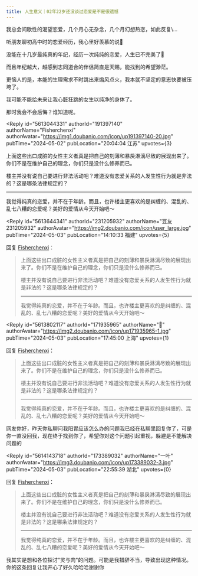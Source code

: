 ```yaml
---
title: 人生意义｜02年22岁还没谈过恋爱是不是很遗憾
---
```



<Forum groupName="00后人生研究室" groupUrl="https://www.douban.com/group/739053/" archivedAt="2025-05-16T14:19:28.384Z">
  <Post
    id="305279551"
    title="人生意义｜02年22岁还没谈过恋爱是不是很遗憾"
    url="https://www.douban.com/group/topic/305279551/?_spm_id=MTczMzg5MDMy"
    pubTime="2024-05-04"
    highlightUserId="191397140"
  >
我总会间歇性的渴望恋爱，几个月心无杂念，几个月幻想热恋，如此反复\...

听朋友聊初高中时的恋爱经历，我心里好羡慕的说🥺

没能在十几岁最纯真的年纪，经历一次纯纯的恋爱，人生已不完美了🙉

而且年纪越大，越感到志同道合的伴侣简直是天赐，能找到的希望渺茫。

更恼人的是，本能的生理需求不时跳出来煽风点火，我本就不坚定的意志快要被压垮了。

我可能不能给未来让我心脏狂跳的女生以纯净的身体了。

那时我会不会后悔？谁知道呢。

<Reply
  id="5613044331"
  authorId="191397140"
  authorName="Fisherchenxi"
  authorAvatar="https://img1.doubanio.com/icon/up191397140-20.jpg"
  pubTime="2024-05-02"
  pubLocation="20:04:04 江苏"
  upvotes={3}
>
上面这些出口成脏的女性主义者真是把自己的刻薄和暴戾淋漓尽致的展现出来了。你们不是在维护自己的理念，你们只是没什么修养而已。

楼主并没有说自己要进行非法活动吧？难道没有恋爱关系的人发生性行为就是非法的？这是哪条法律规定的？

------------------------------------------------------------------------

我觉得纯真的恋爱，并不在于年龄。而且，也许楼主更喜欢的是纠缠的、混乱的、乱七八糟的恋爱呢？美好的爱情从今天开始吧～
</Reply>

<Reply
  id="5613644341"
  authorId="231205932"
  authorName="豆友231205932"
  authorAvatar="https://img2.doubanio.com/icon/user_large.jpg"
  pubTime="2024-05-03"
  pubLocation="14:10:33 福建"
  upvotes={5}
>
回复 [Fisherchenxi](https://www.douban.com/people/191397140/)：
 > 上面这些出口成脏的女性主义者真是把自己的刻薄和暴戾淋漓尽致的展现出来了。你们不是在维护自己的理念，你们只是没什么修养而已。
> 
> 楼主并没有说自己要进行非法活动吧？难道没有恋爱关系的人发生性行为就是非法的？这是哪条法律规定的？
> 
> ------------------------------------------------------------------------
> 
> 我觉得纯真的恋爱，并不在于年龄。而且，也许楼主更喜欢的是纠缠的、混乱的、乱七八糟的恋爱呢？美好的爱情从今天开始吧～


</Reply>

<Reply
  id="5613802117"
  authorId="171935965"
  authorName="🤍"
  authorAvatar="https://img2.doubanio.com/icon/up171935965-1.jpg"
  pubTime="2024-05-03"
  pubLocation="17:45:00 上海"
  upvotes={1}
>
回复 [Fisherchenxi](https://www.douban.com/people/191397140/)：
 > 上面这些出口成脏的女性主义者真是把自己的刻薄和暴戾淋漓尽致的展现出来了。你们不是在维护自己的理念，你们只是没什么修养而已。
> 
> 楼主并没有说自己要进行非法活动吧？难道没有恋爱关系的人发生性行为就是非法的？这是哪条法律规定的？
> 
> ------------------------------------------------------------------------
> 
> 我觉得纯真的恋爱，并不在于年龄。而且，也许楼主更喜欢的是纠缠的、混乱的、乱七八糟的恋爱呢？美好的爱情从今天开始吧～

网友你好，昨天你私聊问我阳胃应该怎么办的问题我已经在私聊里回复你了，可是你一直没回我，现在终于找到你了，希望你对这个问题引起重视，躲避是不能解决问题的
</Reply>

<Reply
  id="5614143718"
  authorId="173389032"
  authorName="一叶"
  authorAvatar="https://img3.doubanio.com/icon/up173389032-3.jpg"
  pubTime="2024-05-03"
  pubLocation="22:55:39 湖北"
  upvotes={0}
>
回复 [Fisherchenxi](https://www.douban.com/people/191397140/)：
 > 上面这些出口成脏的女性主义者真是把自己的刻薄和暴戾淋漓尽致的展现出来了。你们不是在维护自己的理念，你们只是没什么修养而已。
> 
> 楼主并没有说自己要进行非法活动吧？难道没有恋爱关系的人发生性行为就是非法的？这是哪条法律规定的？
> 
> ------------------------------------------------------------------------
> 
> 我觉得纯真的恋爱，并不在于年龄。而且，也许楼主更喜欢的是纠缠的、混乱的、乱七八糟的恋爱呢？美好的爱情从今天开始吧～

我其实是想和各位探讨"灵与肉"的问题。可能是我措辞不当，导致出现这种情况。你的这条回复让我开心了好久哈哈哈谢谢你
</Reply>
  </Post>
</Forum>
